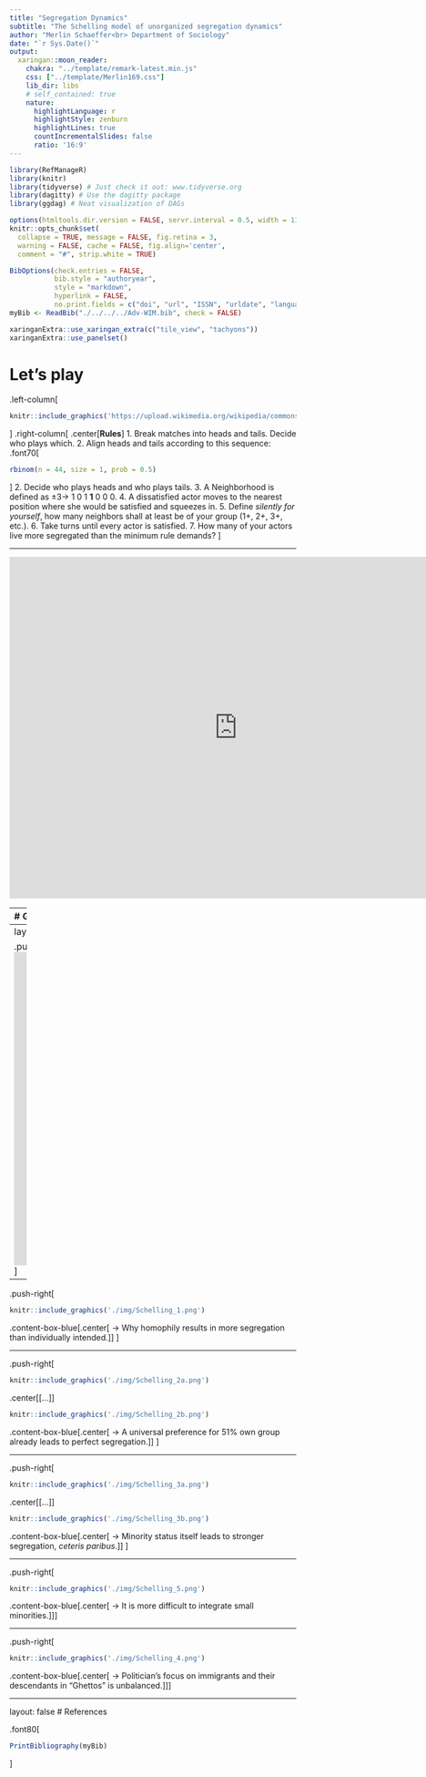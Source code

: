 ```yaml
---
title: "Segregation Dynamics"
subtitle: "The Schelling model of unorganized segregation dynamics"
author: "Merlin Schaeffer<br> Department of Sociology"
date: "`r Sys.Date()`"
output: 
  xaringan::moon_reader:
    chakra: "../template/remark-latest.min.js"
    css: ["../template/Merlin169.css"]
    lib_dir: libs
    # self_contained: true
    nature:
      highlightLanguage: r
      highlightStyle: zenburn
      highlightLines: true
      countIncrementalSlides: false
      ratio: '16:9'
---
```


```r
library(RefManageR)
library(knitr)
library(tidyverse) # Just check it out: www.tidyverse.org
library(dagitty) # Use the dagitty package
library(ggdag) # Neat visualization of DAGs

options(htmltools.dir.version = FALSE, servr.interval = 0.5, width = 115, digits = 2)
knitr::opts_chunk$set(
  collapse = TRUE, message = FALSE, fig.retina = 3,
  warning = FALSE, cache = FALSE, fig.align='center',
  comment = "#", strip.white = TRUE)

BibOptions(check.entries = FALSE, 
           bib.style = "authoryear", 
           style = "markdown",
           hyperlink = FALSE,
           no.print.fields = c("doi", "url", "ISSN", "urldate", "language", "note", "isbn", "volume"))
myBib <- ReadBib("./../../../Adv-WIM.bib", check = FALSE)

xaringanExtra::use_xaringan_extra(c("tile_view", "tachyons"))
xaringanExtra::use_panelset()
```
# Let's play

.left-column[
```r
knitr::include_graphics('https://upload.wikimedia.org/wikipedia/commons/thumb/e/e7/Zapalky_makrofoto.jpg/440px-Zapalky_makrofoto.jpg')
```
]
.right-column[
.center[**Rules**]
1. Break matches into heads and tails. Decide who plays which.
2. Align heads and tails according to this sequence:
.font70[
```r
rbinom(n = 44, size = 1, prob = 0.5)
```
]
2. Decide who plays heads and who plays tails.
3. A Neighborhood is defined as $\pm 3 \rightarrow$ 1 0 1 **1** 0 0 0.
4. A dissatisfied actor moves to the nearest position where she would be satisfied and squeezes in.
5. Define *silently for yourself*, how many neighbors shall at least be of your group (1+, 2+, 3+, etc.).
6. Take turns until every actor is satisfied.
7. How many of your actors live more segregated than the minimum rule demands?
]


---

<iframe src='http://nifty.stanford.edu/2014/mccown-schelling-model-segregation/' width='800' height='600' frameborder='0' scrolling='yes'></iframe>
<!-- .center[.backgrnote[`r Citet(myBib, "mccown_schellings_nodate")`]] -->

---
# Groupwork

.left-column[
.content-box-green[
The `r Citet(myBib, "schelling_dynamic_1971")` model is a simplification. But it yields important insights with policy implication!

Thus, go through the text. Which insights did you find important and why? 
]]

---
layout: true
# Insights

.push-left[
<iframe src='http://nifty.stanford.edu/2014/mccown-schelling-model-segregation/' width='800' height='550' frameborder='0' scrolling='yes'></iframe>
]

---

.push-right[
```r
knitr::include_graphics('./img/Schelling_1.png')
```

.content-box-blue[.center[
$\rightarrow$ Why homophily results in more segregation than individually intended.
]]
]

---

.push-right[
```r
knitr::include_graphics('./img/Schelling_2a.png')
```
.center[[...]]
```r
knitr::include_graphics('./img/Schelling_2b.png')
```

.content-box-blue[.center[
$\rightarrow$ A universal preference for 51% own group already leads to perfect segregation.
]]
]

---

.push-right[
```r
knitr::include_graphics('./img/Schelling_3a.png')
```
.center[[...]]
```r
knitr::include_graphics('./img/Schelling_3b.png')
```

.content-box-blue[.center[
$\rightarrow$ Minority status itself leads to stronger segregation, *ceteris paribus*.
]]
]

---

.push-right[
```r
knitr::include_graphics('./img/Schelling_5.png')
```

.content-box-blue[.center[
$\rightarrow$ It is more difficult to integrate small minorities.
]]]

---

.push-right[
```r
knitr::include_graphics('./img/Schelling_4.png')
```

.content-box-blue[.center[
$\rightarrow$ Politician's focus on immigrants and their descendants in "Ghettos" is unbalanced.
]]]


---
layout: false
# References

.font80[
```r
PrintBibliography(myBib)
```
]
